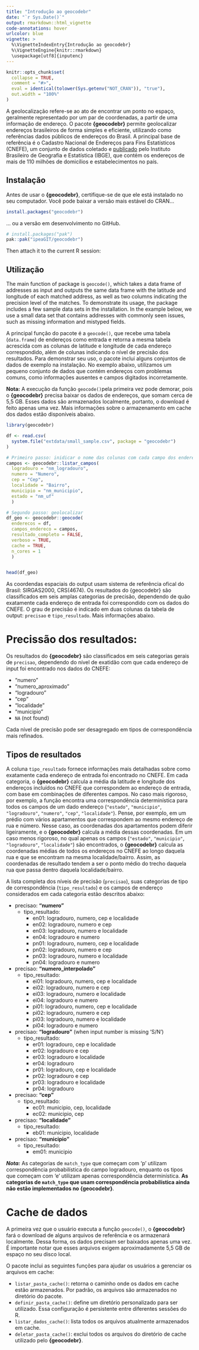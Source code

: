 ```yaml
---
title: "Introdução ao geocodebr"
date: "`r Sys.Date()`"
output: rmarkdown::html_vignette
code-annotations: hover
urlcolor: blue
vignette: >
  %\VignetteIndexEntry{Introdução ao geocodebr}
  %\VignetteEngine{knitr::rmarkdown}
  \usepackage[utf8]{inputenc}
---
```


```r
knitr::opts_chunk$set(
  collapse = TRUE,
  comment = "#>",
  eval = identical(tolower(Sys.getenv("NOT_CRAN")), "true"),
  out.width = "100%"
)
```

A geolocalização refere-se ao ato de encontrar um ponto no espaço, geralmente representado por um par de coordenadas, a partir de uma informação de endereço. O pacote **{geocodebr}** permite geolocalizar endereços brasileiros de forma simples e eficiente, utilizando como referências dados públicos de endereços do Brasil. A principal base de referência é o Cadastro Nacional de Endereços para Fins Estatísticos (CNEFE), um conjunto de dados coletado e [publicado](https://www.ibge.gov.br/estatisticas/sociais/populacao/38734-cadastro-nacional-de-enderecos-para-fins-estatisticos.html) pelo Instituto Brasileiro de Geografia e Estatística (IBGE), que contém os endereços de mais de 110 milhões de domicílios e estabelecimentos no país.



## Instalação

Antes de usar o **{geocodebr}**, certifique-se de que ele está instalado no seu computador. Você pode baixar a versão mais estável do CRAN...

```r
install.packages("geocodebr")
```

... ou a versão em desenvolvimento no GitHub.

```r
# install.packages("pak")
pak::pak("ipeaGIT/geocodebr")
```

Then attach it to the current R session:


## Utilização

The main function of package is `geocode()`, which
takes a data frame of addresses as input and outputs the same data frame with
the latitude and longitude of each matched address, as well as two columns
indicating the precision level of the matches. To demonstrate its usage, the
package includes a few sample data sets in the installation. In the example
below, we use a small data set that contains addresses with commonly seen
issues, such as missing information and mistyped fields.

A principal função do pacote é a `geocode()`, que recebe uma tabela (`data.frame`) de endereços como entrada e retorna a mesma tabela acrescida com as colunas de latitude e longitude de cada endereço correspondido, além de  colunas indicando o nível de precisão dos resultados. Para demonstrar seu uso, o pacote inclui alguns conjuntos de dados de exemplo na instalação. No exemplo abaixo, utilizamos um pequeno conjunto de dados que contém endereços com problemas comuns, como informações ausentes e campos digitados incorretamente.

**Nota:** A execução da função `geocode()`pela primeira vez pode demorar, pois o **{geocodebr}** precisa baixar os dados de endereços, que somam cerca de 5,5 GB. Esses dados são armazenados localmente, portanto, o download é feito apenas uma vez. Mais informações sobre o armazenamento em cache dos dados estão disponíveis abaixo.

```r
library(geocodebr)

df <- read.csv(
  system.file("extdata/small_sample.csv", package = "geocodebr")
)

# Primeiro passo: inidicar o nome das colunas com cada campo dos enderecos
campos <- geocodebr::listar_campos(
  logradouro = "nm_logradouro",
  numero = "Numero",
  cep = "Cep",
  localidade = "Bairro",
  municipio = "nm_municipio",
  estado = "nm_uf"
  )

# Segundo passo: geolocalizar
df_geo <- geocodebr::geocode(
  enderecos = df,
  campos_endereco = campos,
  resultado_completo = FALSE,
  verboso = TRUE,
  cache = TRUE,
  n_cores = 1
  )


head(df_geo)
```

As coordendas espaciais do output usam sistema de referência ofical do Brasil: SIRGAS2000, CRS(4674). Os resultados do {geocodebr} são classificados em seis amplas categorias de precisão, dependendo de quão exatamente cada endereço de entrada foi correspondido com os dados do CNEFE. O grau de precisão é indicado em duas colunas da tabela de output: `precisao` e `tipo_resultado`. Mais informações abaixo.


# Precissão dos resultados:

Os resultados do **{geocodebr}** são classificados em seis categorias gerais de `precisao`, dependendo do nível de exatidão com que cada endereço de input foi encontrado nos dados do CNEFE:

- "numero"
- "numero_aproximado"
- "logradouro"
- "cep"
- "localidade"
- "municipio"
- `NA` (not found)

Cada nível de precisão pode ser desagregado em tipos de correspondência mais refinados.

## Tipos de resultados

A coluna `tipo_resultado` fornece informações mais detalhadas sobre como exatamente cada endereço de entrada foi encontrado no CNEFE. Em cada categoria, o **{geocodebr}** calcula a média da latitude e longitude  dos endereços incluídos no CNEFE que correspondem ao endereço de entrada, com base em combinações de diferentes campos. No caso mais rigoroso, por exemplo, a função encontra uma correspondência determinística para todos os campos de um dado endereço (`"estado"`, `"municipio"`, `"logradouro"`, `"numero"`, `"cep"`, `"localidade"`). Pense, por exemplo, em um prédio com vários apartamentos que correspondem ao mesmo endereço de rua e número. Nesse caso, as coordenadas dos apartamentos podem diferir ligeiramente, e o **{geocodebr}** calcula a média dessas coordenadas. Em um caso menos rigoroso, no qual apenas os campos (`"estado"`, `"municipio"`, `"logradouro"`, `"localidade"`) são encontrados, o **{geocodebr}** calcula as coordenadas médias de todos os endereços no CNEFE ao longo daquela rua e que se encontram na mesma localidade/bairro. Assim, as coordenadas de resultado tendem a ser o ponto médio do trecho daquela rua que passa dentro daquela localidade/bairro.

A lista completa dos níveis de precisão (`precisao`), suas categorias de tipo de correspondência (`tipo_resultado`) e os campos de endereço considerados em cada categoria estão descritos abaixo:


- precisao: **"numero"**
  - tipo_resultado:
    - en01: logradouro, numero, cep e localidade
    - en02: logradouro, numero e cep
    - en03: logradouro, numero e localidade
    - en04: logradouro e numero
    - pn01: logradouro, numero, cep e localidade
    - pn02: logradouro, numero e cep
    - pn03: logradouro, numero e localidade
    - pn04: logradouro e numero

- precisao: **"numero_interpolado"**
  - tipo_resultado:
    - ei01: logradouro, numero, cep e localidade
    - ei02: logradouro, numero e cep
    - ei03: logradouro, numero e localidade
    - ei04: logradouro e numero
    - pi01: logradouro, numero, cep e localidade
    - pi02: logradouro, numero e cep
    - pi03: logradouro, numero e localidade
    - pi04: logradouro e numero

- precisao: **"logradouro"** (when input number is missing 'S/N')
  - tipo_resultado:
    - er01: logradouro, cep e localidade
    - er02: logradouro e cep
    - er03: logradouro e localidade
    - er04: logradouro
    - pr01: logradouro, cep e localidade
    - pr02: logradouro e cep
    - pr03: logradouro e localidade
    - pr04: logradouro

- precisao: **"cep"**
  - tipo_resultado:
    - ec01: municipio, cep, localidade
    - ec02: municipio, cep

- precisao: **"localidade"**
  - tipo_resultado:
    - eb01: municipio, localidade

- precisao: **"municipio"**
  - tipo_resultado:
    - em01: municipio


***Nota:*** As categorias de `match_type` que começam com 'p' utilizam correspondência probabilística do campo logradouro, enquanto os tipos que começam com 'e' utilizam apenas correspondência determinística. **As categorias de `match_type` que usam correspondência probabilística ainda não estão implementados no {geocodebr}**.



# Cache de dados

A primeira vez que o usuário executa a função `geocode()`, o **{geocodebr}** fará o download de alguns arquivos de referência e os armazenará localmente. Dessa forma, os dados precisam ser baixados apenas uma vez. É importante notar que esses arquivos exigem aproximadamente 5,5 GB de espaço no seu disco local.


O pacote inclui as seguintes funções para ajudar os usuários a gerenciar os arquivos em cache:

- `listar_pasta_cache()`: retorna o caminho onde os dados em cache estão armazenados. Por padrão, os arquivos são armazenados no diretório do pacote.
- `definir_pasta_cache()`: define um diretório personalizado para ser utilizado. Essa configuração é persistente entre diferentes sessões do R.
- `listar_dados_cache()`: lista todos os arquivos atualmente armazenados em cache.
- `deletar_pasta_cache()`: exclui todos os arquivos do diretório de cache utilizado pelo **{geocodebr}**.



